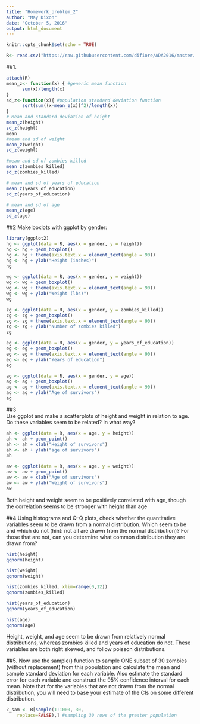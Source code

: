 ```yaml
---
title: "Homework_problem_2"
author: "May Dixon"
date: "October 5, 2016"
output: html_document
---
```


```r
knitr::opts_chunk$set(echo = TRUE)
```

```r
R<- read.csv("https://raw.githubusercontent.com/difiore/ADA2016/master/zombies.csv", sep=",", header=TRUE)
```
##1.  
```r
attach(R)
mean_z<- function(x) { #generic mean function
      sum(x)/length(x) 
}
sd_z<-function(x){ #population standard deviation function
      sqrt(sum((x-mean_z(x))^2)/length(x))
}
# Mean and standard deviation of height
mean_z(height)
sd_z(height)
mean
#mean and sd of weight
mean_z(weight)
sd_z(weight)

#mean and sd of zombies killed
mean_z(zombies_killed)
sd_z(zombies_killed)

# mean and sd of years of education
mean_z(years_of_education)
sd_z(years_of_education)

# mean and sd of age
mean_z(age)
sd_z(age)
```

##2 
Make boxlots with ggplot by gender:

```r
library(ggplot2)
hg <- ggplot(data = R, aes(x = gender, y = height))
hg <- hg + geom_boxplot()
hg <- hg + theme(axis.text.x = element_text(angle = 90))
hg <- hg + ylab("Height (inches)")
hg

wg <- ggplot(data = R, aes(x = gender, y = weight))
wg <- wg + geom_boxplot()
wg <- wg + theme(axis.text.x = element_text(angle = 90))
wg <- wg + ylab("Weight (lbs)")
wg

zg <- ggplot(data = R, aes(x = gender, y = zombies_killed))
zg <- zg + geom_boxplot()
zg <- zg + theme(axis.text.x = element_text(angle = 90))
zg <- zg + ylab("Number of zombies killed")
zg

eg <- ggplot(data = R, aes(x = gender, y = years_of_education))
eg <- eg + geom_boxplot()
eg <- eg + theme(axis.text.x = element_text(angle = 90))
eg <- eg + ylab("Years of education")
eg

ag <- ggplot(data = R, aes(x = gender, y = age))
ag <- ag + geom_boxplot()
ag <- ag + theme(axis.text.x = element_text(angle = 90))
ag <- ag + ylab("Age of survivors")
ag
```

##3  
Use ggplot and make a scatterplots of height and weight in relation to age. Do these variables seem to be related? In what way?
```r
ah <- ggplot(data = R, aes(x = age, y = height))
ah <- ah + geom_point()
ah <- ah + xlab("Height of survivors")
ah <- ah + ylab("age of survivors")
ah

aw <- ggplot(data = R, aes(x = age, y = weight))
aw <- aw + geom_point()
aw <- aw + xlab("Age of survivors")
aw <- aw + ylab("Weight of survivors")
aw
```
    
Both height and weight seem to be positively correlated with age, though the correlation seems to be stronger with height than age   

##4 
Using histograms and Q-Q plots, check whether the quantitative variables seem to be drawn from a normal distribution. Which seem to be and which do not (hint: not all are drawn from the normal distribution)? For those that are not, can you determine what common distribution they are drawn from?

```r
hist(height)
qqnorm(height)

hist(weight)
qqnorm(weight)

hist(zombies_killed, xlim=range(0,12))
qqnorm(zombies_killed)

hist(years_of_education)
qqnorm(years_of_education)

hist(age)
qqnorm(age)

```

Height, weight, and age seem to be drawn from relatively normal distributions, whereas zombies killed and years of education do not. These variables are both right skewed, and follow poisson distributions. 

##5.
Now use the sample() function to sample ONE subset of 30 zombies (without replacement) from this population and calculate the mean and sample standard deviation for each variable. Also estimate the standard error for each variable and construct the 95% confidence interval for each mean. Note that for the variables that are not drawn from the normal distribution, you will need to base your estimate of the CIs on some different distribution.

```r

Z_sam <- R[sample(1:1000, 30,
  	replace=FALSE),] #sampling 30 rows of the greater population


```


